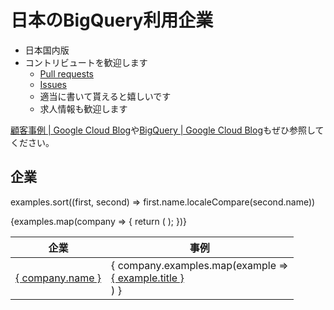 # 日本のBigQuery利用企業

- 日本国内版
- コントリビュートを歓迎します
  - [Pull requests](https://github.com/bqfun/bqfun/edit/main/docs/bigquery-users-in-japan.mdx)
  - [Issues](https://github.com/bqfun/bqfun/issues)
  - 適当に書いて貰えると嬉しいです
  - 求人情報も歓迎します


[顧客事例 | Google Cloud Blog](https://cloud.google.com/blog/ja/topics/customers)や[BigQuery | Google Cloud Blog](https://cloud.google.com/blog/ja/products/bigquery)もぜひ参照してください。

## 企業

examples.sort((first, second) => first.name.localeCompare(second.name))

<table>
  <thead>
    <tr>
      <th>企業</th>
      <th>事例</th>
    </tr>
  </thead>
  <tbody>
    {examples.map(company => {
      return (
        <tr>
          <td><a href={ company.url }>{ company.name }</a></td>
          <td>
              { company.examples.map(example => <div><a href={ example.url }>{ example.title }</a></div>) }
          </td>
        </tr>
      );
    })}
  </tbody>
</table>
